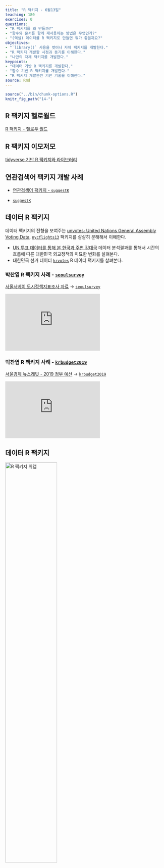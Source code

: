 ```yaml
---
title: "R 팩키지 - 6월13일"
teaching: 180
exercises: 0
questions:
- "R 팩키지를 왜 만들까?"
- "함수와 문서를 함께 재사용하는 방법은 무엇인가?"
- "(엑셀) 데이터를 R 팩키지로 만들면 뭐가 좋을까요?"
objectives:
- "`library()` 사용을 벗어나 자체 팩키지를 개발한다."
- "R 팩키지 개발할 시점과 동기를 이해한다."
- "나만의 자체 팩키지를 개발한다."
keypoints:
- "데이터 기반 R 팩키지를 개발한다."
- "함수 기반 R 팩키지를 개발한다."
- "R 팩키지 개발관련 기반 기술을 이해한다."
source: Rmd
---
```


```r
source("../bin/chunk-options.R")
knitr_fig_path("14-")
```

## R 팩키지 헬로월드

[R 팩키지 - 헬로우 월드](https://statkclee.github.io/data-science/r-pkg-hello-world.html)

## R 팩키지 이모저모

[tidyverse 기반 R 팩키지와 라이브러리](https://statkclee.github.io/data-science/data-science-library.html)

## 연관검색어 팩키지 개발 사례 

- [연관검색어 팩키지 - `suggestK`](https://statkclee.github.io/data-science/r-pkg-suggestK.html)

- [`suggestK`](https://github.com/statkclee/suggestK)

## 데이터 R 팩키지 

데이터 팩키지의 전형을 보여주는 [unvotes: United Nations General Assembly Voting Data](https://cran.r-project.org/web/packages/unvotes/index.html),
[`nycflights13`](https://github.com/hadley/nycflights13) 팩키지를 샅샅히 분해해서 이해한다.

- [UN 투표 데이터를 통해 본 한국과 주변 강대국](https://statkclee.github.io/data-science/ds-viz-un.html) 데이터 분석결과를 통해서 시간의 흐름에 따른 대한민국 외교정책의 미묘한 변화를 살펴본다.
- 대한민국 선거 데이터 [`krvotes`](https://github.com/statkclee/krvotes) R 데이터 팩키지를 살펴본다.



### **박찬엽 R 팩키지 사례 - [`seoulsurvey`](https://github.com/mrchypark/seoulsurvey)**

[서울서베이 도시정책지표조사 자료](http://data.si.re.kr/node/523) &rarr; [`seoulsurvey`](https://github.com/mrchypark/seoulsurvey)

<iframe width="300" height="180" src="https://www.youtube.com/embed/91w5_T979ME" frameborder="0" allow="accelerometer; autoplay; encrypted-media; gyroscope; picture-in-picture" allowfullscreen></iframe>

### **박찬엽 R 팩키지 사례 - [`krbudget2019`](https://github.com/mrchypark/krbudget2019)**

[서울경제 뉴스래빗 - 2019 정부 예산](http://newslabit.hankyung.com/article/201812187348G) &rarr; [`krbudget2019`](https://github.com/mrchypark/krbudget2019)

<iframe width="300" height="180" src="https://www.youtube.com/embed/-Sx5g158nRM" frameborder="0" allow="accelerometer; autoplay; encrypted-media; gyroscope; picture-in-picture" allowfullscreen></iframe>


## 데이터 R 팩키지 

<img src="../fig/r-pkgs-hadley-wickham.png" alt="R 팩키지 위캠" width="57%" />
